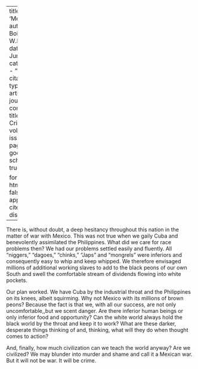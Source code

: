 
---
title: 'Mexico'
author: Du Bois, W.E.B.
date: Jun. 1914
categories: 
  - ""
citation: 
  type: article-journal
  container-title: The Crisis
  volume: 8
  issue: 2
  page: 79
google-scholar: true

format:
  html:
    toc: false
    appendix-cite-as: display
---



There is, without doubt, a deep hesitancy throughout this nation in the
matter of war with Mexico. This was not true when we gaily Cuba and
benevolently assimilated the Philippines. What did we care for race problems then? We had our problems settled easily and
fluently. All "niggers," "dagoes," "chinks," "Japs" and "mongrels" were
inferiors and consequently easy to whip and keep whipped. We therefore
envisaged millions of additional working slaves to add to the black
peons of our own South and swell the comfortable stream of dividends
flowing into white pockets.

Our plan worked. We have Cuba by the industrial throat and the
Philippines on its knees, albeit squirming. Why not Mexico with its
millions of brown peons? Because the fact is that we, with all our
success, are not only uncomfortable,,but we scent danger. Are there
inferior human beings or only inferior food and opportunity? Can the
white world always hold the black world by the throat and keep it to
work? What are these darker, desperate things thinking of and, thinking,
what will they do when thought comes to action?

And, finally, how much civilization can we teach the world anyway? Are
we civilized? We may blunder into murder and shame and call it a Mexican
war. But it will not be war. It will be crime.
